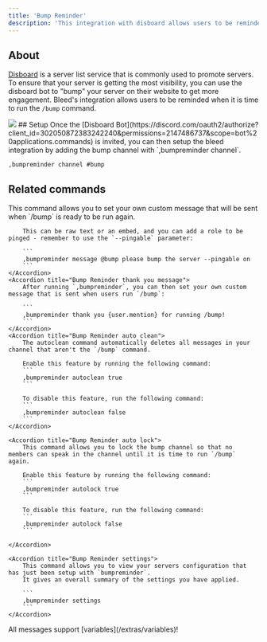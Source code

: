 ```yaml
---
title: 'Bump Reminder'
description: 'This integration with disboard allows users to be reminded whenever they need to run the bump command within disboard in your guild.'
---
```

## About
[Disboard](https://disboard.org/) is a server list service that is commonly used to promote servers. To ensure that your server is getting the most visibility, you can use the disboard bot to "bump" your server on their website to get more engagement. Bleed's integration allows users to be reminded when it is time to run the `/bump` command.
<Frame caption="Example bump reminder usage">
  <img src="https://github.com/ju/docs/blob/main/static/bprm.png?raw=true" />
</Frame>
## Setup
Once the [Disboard Bot](https://discord.com/oauth2/authorize?client_id=302050872383242240&permissions=2147486737&scope=bot%20applications.commands) is invited, you can then setup the bleed integration by adding the bump channel with `,bumpreminder channel`.

```
,bumpreminder channel #bump
```


## Related commands
<AccordionGroup>
    <Accordion title="Bump Reminder message">
        This command allows you to set your own custom message that will be sent when `/bump` is ready to be run again. 
        
        This can be raw text or an embed, and you can add a role to be pinged - remember to use the `--pingable` parameter: 

        ```
        ,bumpreminder message @bump please bump the server --pingable on
        ```
    </Accordion>
    <Accordion title="Bump Reminder thank you message">
        After running `,bumpreminder`, you can then set your own custom message that is sent when users run `/bump`: 

        ```
        ,bumpreminder thank you {user.mention} for running /bump!
        ```
    </Accordion>
    <Accordion title="Bump Reminder auto clean">
        The autoclean command automatically deletes all messages in your channel that aren't the `/bump` command.

        Enable this feature by running the following command:
        ```
        ,bumpreminder autoclean true
        ```

        To disable this feature, run the following command:
        ```
        ,bumpreminder autoclean false
        ``` 
    </Accordion>
    
    <Accordion title="Bump Reminder auto lock">
        This command allows you to lock the bump channel so that no members can speak in the channel until it is time to run `/bump` again.

        Enable this feature by running the following command:
        ```
        ,bumpreminder autolock true
        ```

        To disable this feature, run the following command:
        ```
        ,bumpreminder autolock false
        ```

    </Accordion>
    
    <Accordion title="Bump Reminder settings">
        This command allows you to view your servers configuration that has just been setup with `bumpreminder`. 
        It gives an overall summary of the settings you have applied.

        ```
        ,bumpreminder settings
        ```
    </Accordion>
</AccordionGroup>
<Info>
    All messages support [variables](/extras/variables)!
</Info>



